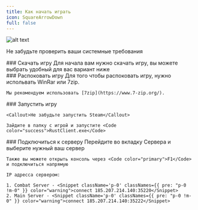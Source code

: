 ```yaml
---
title: Как начать играть
icon: SquareArrowDown
full: false
---
```



![alt text](https://s3.dreamrusttop.ru/dream/images/wiki_banner.png)

<Callout>Не забудьте проверить ваши системные требования</Callout>

<div className="steps">
  <div className="step">
    ### Скачать игру
    Для начала вам нужно скачать игру, вы можете выбрать удобный для вас вариант ниже
    <DownloadGame download='Скачать' label='Выбери'/>
  </div>
  <div className="step">
    ### Распоковать игру
    Для того чтобы распоковать игру, нужно испольвать WinRar или 7zip.

    Мы рекомендуем использовать [7zip](https://www.7-zip.org/).
  </div>
  <div className="step">
    ### Запустить игру

    <Callout>Не забудьте запустить Steam</Callout>

    Зайдите в папку с игрой и запустите <Code color="success">RustClient.exe</Code>
  </div>
  <div className="step">
    ### Подключиться к серверу
    Перейдите во вкладку Сервера и выберите нужный ваш сервер

    Также вы можете открыть консоль через <Code color="primary">F1</Code> и подключиться напрямую

    IP адресса сервером:

    1. Combat Server - <Snippet className='p-0' classNames={{ pre: "p-0 !m-0" }} color="warning">connect 185.207.214.140:35220</Snippet>
    2. Main Server - <Snippet className='p-0' classNames={{ pre: "p-0 !m-0" }} color="warning">connect 185.207.214.140:35222</Snippet>
  </div>
</div>
